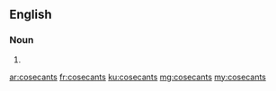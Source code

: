 ==English==

===Noun===
{{head|en|plural}}

# {{plural of|cosecant|lang=en|nocat=1}}

[[ar:cosecants]]
[[fr:cosecants]]
[[ku:cosecants]]
[[mg:cosecants]]
[[my:cosecants]]